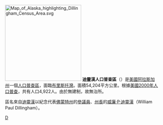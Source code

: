 [[File:Map_of_Alaska_highlighting_Dillingham_Census_Area.svg|250px]]
'''迪靈漢人口普查區'''（{{lang-en|Dillingham Census Area}}）是[[美國|美國]][[阿拉斯加州|阿拉斯加州]]一個[[人口普查區|人口普查區]]，面臨[[布里斯托灣|布里斯托灣]]。面積54,204平方公里。根據[[美國2000年人口普查|美國2000年人口普查]]，共有人口4,922人。由於無建制，故無治所。

區名來自[[迪靈漢_(阿拉斯加州)|迪靈漢]]以紀念代表[[佛蒙特州|佛蒙特州]]的[[美國參議院|參議員]]、[[佛蒙特州州長|州長]]的[[威廉·P·迪靈漢|威廉·P·迪靈漢]]（William Paul Dillingham）。

{{迪靈漢人口普查區}}
{{Alaska}}
{{Authority control}}
[[Category:阿拉斯加州人口普查區|D]]